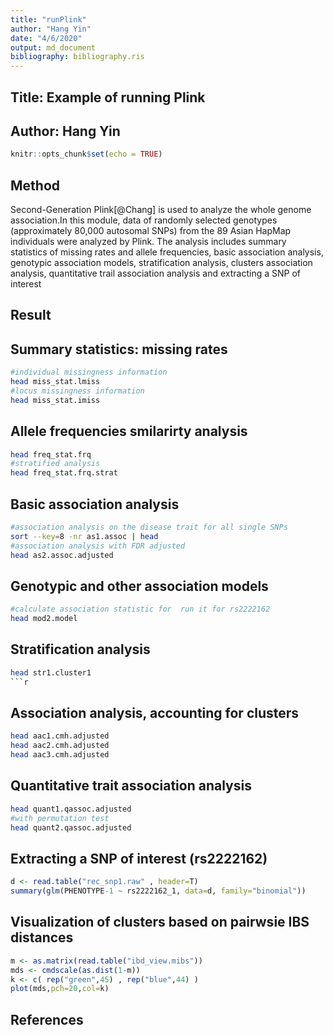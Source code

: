 ```yaml
---
title: "runPlink"
author: "Hang Yin"
date: "4/6/2020"
output: md_document
bibliography: bibliography.ris
---
```

## Title: Example of running Plink

## Author: Hang Yin

```r
knitr::opts_chunk$set(echo = TRUE)
```

## Method
Second-Generation Plink[@Chang] is used to analyze the whole genome association.In this module, data of randomly selected genotypes (approximately 80,000 autosomal SNPs) from the 89 Asian HapMap individuals were analyzed by Plink. The analysis includes summary statistics of missing rates and allele frequencies, basic association analysis, genotypic association models, stratification analysis, clusters association analysis, quantitative trail association analysis and extracting a SNP of interest

## Result
## Summary statistics: missing rates
```bash
#individual missingness information
head miss_stat.lmiss
#locus missingness information
head miss_stat.imiss
```

## Allele frequencies smilarirty analysis
```bash
head freq_stat.frq
#stratified analysis
head freq_stat.frq.strat
```

## Basic association analysis
```bash
#association analysis on the disease trait for all single SNPs
sort --key=8 -nr as1.assoc | head
#association analysis with FDR adjusted
head as2.assoc.adjusted
```

## Genotypic and other association models
```bash
#calculate association statistic for  run it for rs2222162
head mod2.model
```
## Stratification analysis
```bash
head str1.cluster1
```r

```
## Association analysis, accounting for clusters
```bash
head aac1.cmh.adjusted
head aac2.cmh.adjusted
head aac3.cmh.adjusted
```

## Quantitative trait association analysis
```bash
head quant1.qassoc.adjusted 
#with permutation test
head quant2.qassoc.adjusted
```

## Extracting a SNP of interest (rs2222162)
```r
d <- read.table("rec_snp1.raw" , header=T)
summary(glm(PHENOTYPE-1 ~ rs2222162_1, data=d, family="binomial"))
```
## Visualization of clusters based on pairwsie IBS distances
```r
m <- as.matrix(read.table("ibd_view.mibs"))
mds <- cmdscale(as.dist(1-m))
k <- c( rep("green",45) , rep("blue",44) )
plot(mds,pch=20,col=k)

```

## References
